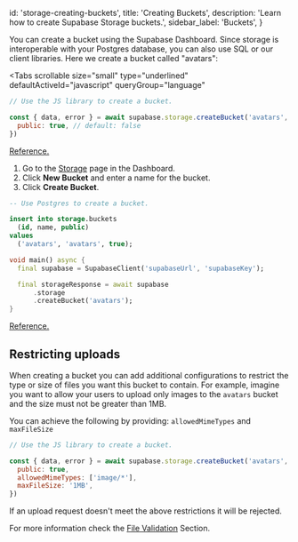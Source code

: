 
  id: 'storage-creating-buckets',
  title: 'Creating Buckets',
  description: 'Learn how to create Supabase Storage buckets.',
  sidebar_label: 'Buckets',
}

You can create a bucket using the Supabase Dashboard. Since storage is interoperable with your Postgres database, you can also use SQL or our client libraries.
Here we create a bucket called "avatars":

<Tabs
  scrollable
  size="small"
  type="underlined"
  defaultActiveId="javascript"
  queryGroup="language"
>
<TabPanel id="javascript" label="JavaScript">

```js
// Use the JS library to create a bucket.

const { data, error } = await supabase.storage.createBucket('avatars', {
  public: true, // default: false
})
```

[Reference.](/docs/reference/javascript/storage-createbucket)

</TabPanel>

<TabPanel id="dashboard" label="Dashboard">

1. Go to the [Storage](https://supabase.com/dashboard/project/_/storage/buckets) page in the Dashboard.
2. Click **New Bucket** and enter a name for the bucket.
3. Click **Create Bucket**.

</TabPanel>
<TabPanel id="sql" label="SQL">

```sql
-- Use Postgres to create a bucket.

insert into storage.buckets
  (id, name, public)
values
  ('avatars', 'avatars', true);
```

</TabPanel>
<TabPanel id="dart" label="Dart">

```dart
void main() async {
  final supabase = SupabaseClient('supabaseUrl', 'supabaseKey');

  final storageResponse = await supabase
      .storage
      .createBucket('avatars');
}
```

[Reference.](https://pub.dev/documentation/storage_client/latest/storage_client/SupabaseStorageClient/createBucket.html)

</TabPanel>
</Tabs>

## Restricting uploads

When creating a bucket you can add additional configurations to restrict the type or size of files you want this bucket to contain.
For example, imagine you want to allow your users to upload only images to the `avatars` bucket and the size must not be greater than 1MB.

You can achieve the following by providing: `allowedMimeTypes` and `maxFileSize`

```js
// Use the JS library to create a bucket.

const { data, error } = await supabase.storage.createBucket('avatars', {
  public: true,
  allowedMimeTypes: ['image/*'],
  maxFileSize: '1MB',
})
```

If an upload request doesn't meet the above restrictions it will be rejected.

For more information check the [File Validation](/docs/guides/storage/uploads/file-validation) Section.



